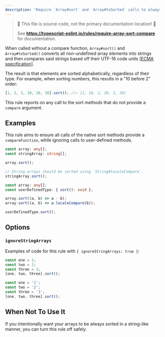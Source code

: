 ---
description: 'Require `Array#sort` and `Array#toSorted` calls to always provide a `compareFunction`.'
---


> 🛑 This file is source code, not the primary documentation location! 🛑
>
> See **https://typescript-eslint.io/rules/require-array-sort-compare** for documentation.

When called without a compare function, `Array#sort()` and `Array#toSorted()` converts all non-undefined array elements into strings and then compares said strings based off their UTF-16 code units [[ECMA specification](https://www.ecma-international.org/ecma-262/9.0/#sec-sortcompare)].

The result is that elements are sorted alphabetically, regardless of their type.
For example, when sorting numbers, this results in a "10 before 2" order:

```ts
[1, 2, 3, 10, 20, 30].sort(); //→ [1, 10, 2, 20, 3, 30]
```

This rule reports on any call to the sort methods that do not provide a `compare` argument.

## Examples

This rule aims to ensure all calls of the native sort methods provide a `compareFunction`, while ignoring calls to user-defined methods.

<Tabs>
<TabItem value="❌ Incorrect">

```ts
const array: any[];
const stringArray: string[];

array.sort();

// String arrays should be sorted using `String#localeCompare`.
stringArray.sort();
```

</TabItem>
<TabItem value="✅ Correct">

```ts
const array: any[];
const userDefinedType: { sort(): void };

array.sort((a, b) => a - b);
array.sort((a, b) => a.localeCompare(b));

userDefinedType.sort();
```

</TabItem>
</Tabs>

## Options

### `ignoreStringArrays`

Examples of code for this rule with `{ ignoreStringArrays: true }`:

<Tabs>
<TabItem value="❌ Incorrect">

```ts option='{ "ignoreStringArrays": true }'
const one = 1;
const two = 2;
const three = 3;
[one, two, three].sort();
```

</TabItem>
<TabItem value="✅ Correct">

```ts option='{ "ignoreStringArrays": true }'
const one = '1';
const two = '2';
const three = '3';
[one, two, three].sort();
```

</TabItem>
</Tabs>

## When Not To Use It

If you intentionally want your arrays to be always sorted in a string-like manner, you can turn this rule off safely.
